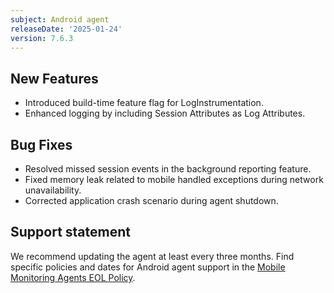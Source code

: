 ```yaml
---
subject: Android agent
releaseDate: '2025-01-24'
version: 7.6.3
---
```



## New Features
- Introduced build-time feature flag for LogInstrumentation.
- Enhanced logging by including Session Attributes as Log Attributes.

## Bug Fixes
- Resolved missed session events in the background reporting feature.
- Fixed memory leak related to mobile handled exceptions during network unavailability.
- Corrected application crash scenario during agent shutdown.


## Support statement

We recommend updating the agent at least every three months. Find specific policies and dates for Android agent support in the [Mobile Monitoring Agents EOL Policy](/docs/mobile-monitoring/new-relic-mobile/get-started/mobile-agents-eol-policy/#android-eol).
